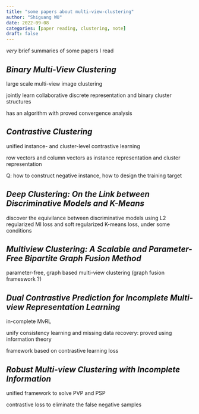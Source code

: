 ```yaml
---
title: "some papers about multi-view-clustering"
author: "Shiguang WU"
date: 2022-09-08
categories: [paper reading, clustering, note]
draft: false
---
```


*very* brief summaries of some papers I read

## *Binary Multi-View Clustering*

large scale multi-view image clustering

jointly learn collaborative discrete representation and binary cluster structures

has an algorithm with proved convergence analysis

## *Contrastive Clustering*

unified instance- and cluster-level contrastive learning

row vectors and column vectors as instance representation and cluster representation

Q: how to construct negative instance, how to design the training target

## *Deep Clustering: On the Link between Discriminative Models and K-Means*

discover the equivilance between discriminative models using L2 regularized MI loss and soft regularized K-means loss, under some conditions

## *Multiview Clustering: A Scalable and Parameter-Free Bipartite Graph Fusion Method *

parameter-free, graph based multi-view clustering (graph fusion frameswork ?)

## *Dual Contrastive Prediction for Incomplete Multi-view Representation Learning *

in-complete MvRL

unify consistency learning and missing data recovery: proved using information theory

framework based on contrastive learning loss

## *Robust Multi-view Clustering with Incomplete Information*

unified framework to solve PVP and PSP

contrastive loss to eliminate the false negative samples